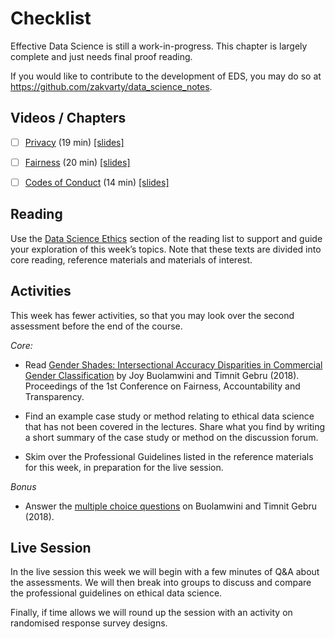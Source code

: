 # Checklist {#ethics-checklist .unnumbered}


::: {.rmdnote} 
Effective Data Science is still a work-in-progress. This chapter is largely complete and just needs final proof reading. 

If you would like to contribute to the development of EDS, you may do so at <https://github.com/zakvarty/data_science_notes>.
:::

## Videos / Chapters 


- [ ] [ Privacy](https://imperial.cloud.panopto.eu/Panopto/Pages/Viewer.aspx?id=5d85c64e-ce0a-4a18-bd3b-afa5010ceca8) (19 min) [[slides]](https://github.com/zakvarty/effective-data-science-slides-2022/raw/main/05-01-privacy/05-01-privacy.pdf)

- [ ] [ Fairness](https://imperial.cloud.panopto.eu/Panopto/Pages/Viewer.aspx?id=96301a9c-c129-44fd-bd3f-afa700fdeeaa) (20 min) [[slides]](https://github.com/zakvarty/effective-data-science-slides-2022/raw/main/05-02-fairness/05-02-fairness.pdf)
 
- [ ] [ Codes of Conduct](https://imperial.cloud.panopto.eu/Panopto/Pages/Viewer.aspx?id=5c457e71-1f44-4272-a46b-afa701747ba6) (14 min) [[slides]](https://github.com/zakvarty/effective-data-science-slides-2022/raw/main/05-03-codes-of-conduct/05-03-codes-of-conduct.pdf)


## Reading 

Use the [Data Science Ethics](#ethics-reading) section of the reading list to support and guide your exploration of this week's topics. Note that these texts are divided into core reading, reference materials and materials of interest. 

## Activities 

This week has fewer activities, so that you may look over the second assessment before the end of the course. 

_Core:_ 

- Read [Gender Shades: Intersectional Accuracy Disparities in Commercial Gender Classification](https://proceedings.mlr.press/v81/buolamwini18a.html) by Joy Buolamwini and Timnit Gebru (2018). Proceedings of the 1st Conference on Fairness, Accountability and Transparency.  

- Find an example case study or method relating to ethical data science that has not been covered in the lectures. Share what you find by writing a short summary of the case study or method on the discussion forum.

- Skim over the Professional Guidelines listed in the reference materials for this week, in preparation for the live session.

_Bonus_

- Answer the [multiple choice questions](data/510-ethics-checklist/gender-shades-mcq.pdf) on Buolamwini and Timnit Gebru (2018).


## Live Session 

In the live session this week we will begin with a few minutes of Q&A about the assessments. We will then break into groups to discuss and compare the professional guidelines on ethical data science. 

Finally, if time allows we will round up the session with an activity on randomised response survey designs.
